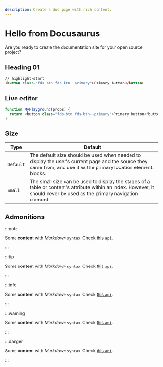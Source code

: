 ```yaml
---
description: Create a doc page with rich content.
---
```


# Hello from Docusaurus

Are you ready to create the documentation site for your open source project?

## Heading 01

```html title="button.html"
// highlight-start
<button class="fds-btn fds-btn--primary">Primary button</button>
```

## Live editor

```js live
function MyPlayground(props) {
  return <button class="fds-btn fds-btn--primary">Primary button</button>;
}
```

## Size

| Type      | Default                                                                                                                                                                |
| --------- | ---------------------------------------------------------------------------------------------------------------------------------------------------------------------- |
| `Default` | The default size should be used when needed to display the user's current page and the source they came from, and use it as the primary location element. blocks.      |
| `Small`   | The small size can be used to display the stages of a table or content's attribute within an index. However, it should never be used as the primary navigation element |

## Admonitions

:::note

Some **content** with _Markdown_ `syntax`. Check [this `api`](#).

:::

:::tip

Some **content** with _Markdown_ `syntax`. Check [this `api`](#).

:::

:::info

Some **content** with _Markdown_ `syntax`. Check [this `api`](#).

:::

:::warning

Some **content** with _Markdown_ `syntax`. Check [this `api`](#).

:::

:::danger

Some **content** with _Markdown_ `syntax`. Check [this `api`](#).

:::
